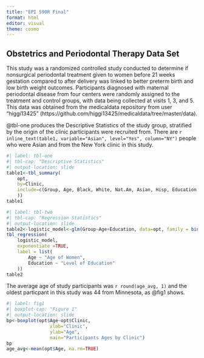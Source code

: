 ```yaml
---
title: "EPI 590R Final"
format: html
editor: visual
theme: cosmo
---
```


## **Obstetrics and Periodontal Therapy Data Set**

This study was a randomized controlled study conducted to determine if nonsurgical periodontal treatment given to women before 21 weeks gestation compared to after delivery was linked to better preterm birth and low birth weight outcomes. Participants diagnosed with maternal periodontal disease from four centers were randomly assigned to the treatment and control groups, with data being collected at visits 1, 3, and 5. This data was obtained from the medicaldata repository from user "higgi13425" (https://github.com/higgi13425/medicaldata/tree/master/data).

@tbl-one produces the Descriptive Statistics of the study group, stratified by the origin of the clinic participants were recruited from. There are `r inline_text(table1, variable="Asian", level="Yes", column="NY")` people who were Asian and from the New York clinic in this study.

```r
#| label: tbl-one
#| tbl-cap: "Descriptive Statistics"
#| output-location: slide
table1<-tbl_summary(
	opt,
	by=Clinic,
	include=c(Group, Age, Black, White, Nat.Am, Asian, Hisp, Education
	))
table1
```

```r
#| label: tbl-two
#| tbl-cap: "Regression Statistics"
#| output-location: slide
table2<-logistic_model<-glm(Group~Age+Education, data=opt, family = binomial())
tbl_regression(
	logistic_model,
	exponentiate =TRUE,
	label = list(
		Age ~ "Age of Women",
		Education ~ "Level of Education"
	))
table2
```

The average age of study participants was `r round(age_avg, 1)` and the oldest particpant in this study was 44 from Minnesota, as @fig1 shows.

```r
#| label: fig1
#| boxplot-cap: "Figure 1"
#| output-location: slide
bp<-boxplot(opt$Age~opt$Clinic,
				xlab="Clinic",
				ylab="Age",
				main="Participants Ages by Clinic")
bp
age_avg<-mean(opt$Age, na.rm=TRUE)
```
